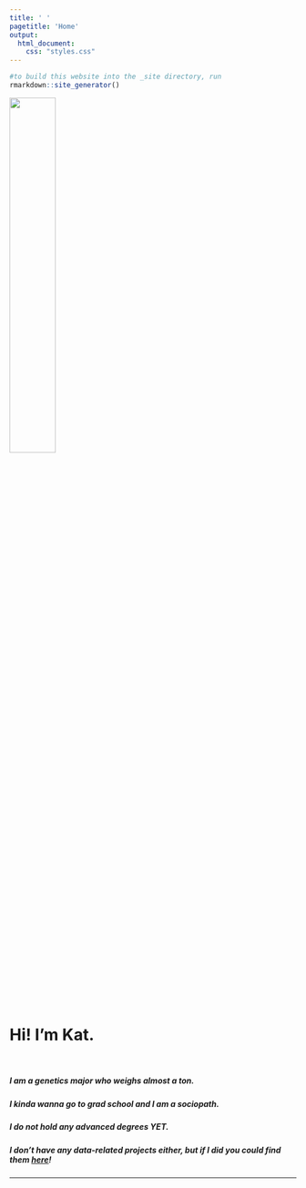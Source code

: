 ```yaml
---
title: ' '
pagetitle: 'Home'
output: 
  html_document: 
    css: "styles.css"
---
```


```R
#to build this website into the _site directory, run
rmarkdown::site_generator()
```
 
<img src="avatar.jpg" style=width:40% class="img-circle">

<br>

# Hi! I'm Kat. 
  
</br>

##### I am a genetics major who weighs almost a ton.

##### I kinda wanna go to grad school and I am a sociopath. 

##### I do not hold any advanced degrees YET.  

##### I don't have any data-related projects either, but if I did you could find them [here](/portfolio)!

---
